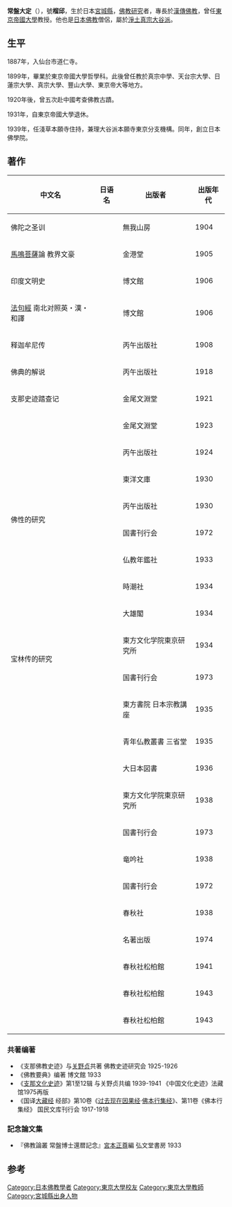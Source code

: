 {{refimprove|time=2016-05-11T06:13:09+00:00}}
'''常盤大定'''（{{bd|1870年||1945年||}}），號'''榴邱'''，生於日本[[宮城縣|宮城縣]]，[[佛教研究|佛教研究]]者，專長於[[漢傳佛教|漢傳佛教]]，曾任[[東京帝國大學|東京帝國大學]]教授。他也是[[日本佛教|日本佛教]]僧侶，屬於[[淨土真宗|淨土真宗]][[大谷派|大谷派]]。

==生平==
1887年，入仙台市道仁寺。

1899年，畢業於東京帝國大學哲學科。此後曾任教於真宗中學、天台宗大學、日蓮宗大學、真宗大學、豐山大學、東京帝大等地方。

1920年後，曾五次赴中國考查佛教古蹟。

1931年，自東京帝國大學退休。

1939年，任淺草本願寺住持，兼理大谷派本願寺東京分支機構。同年，創立日本佛學院。

==著作==
{| class="wikitable"
|-
! 中文名 !! 日语名 !! 出版者 !! 出版年代
|-
| 佛陀之圣训 || {{lang|ja|仏陀之聖訓}} || 無我山房 || 1904
|-
| [[馬鳴|馬鳴]][[菩薩|菩薩]]論 教界文豪 || {{lang|ja|馬鳴菩薩論 教界文豪}} || 金港堂 || 1905
|-
| 印度文明史 || {{lang|ja|印度文明史}} || 博文館 || 1906
|-
| [[法句經|法句經]] 南北对照英・漢・和譯 || {{lang|ja|法句経 南北対照英・漢・和訳}} || 博文館 || 1906
|-
| 释迦牟尼传 || {{lang|ja|釈迦牟尼伝}} || 丙午出版社 || 1908
|-
| 佛典的解说 || {{lang|ja|仏典の解説}} || 丙午出版社 || 1918
|-
| 支那史迹踏查记 || {{lang|ja|古賢の跡へ 支那仏蹟蹈査}} || 金尾文淵堂 || 1921
|-
|  || {{lang|ja|支那仏教史蹟}} || 金尾文淵堂 || 1923
|-
|  || {{lang|ja|仏伝集成}} || 丙午出版社 || 1924
|-
|  || {{lang|ja|支那に於ける仏教と儒教道教}} || 東洋文庫 || 1930
|-
| rowspan=2 | 佛性的研究 || rowspan=2 | {{lang|ja|仏性の研究}} || 丙午出版社 || 1930
|-
| 国書刊行会 || 1972
|-
|  || {{lang|ja|随筆 超と脱}} || 仏教年鑑社 || 1933
|-
|  || {{lang|ja|学と道}} || 時潮社 || 1934
|-
|  || {{lang|ja|仏祖と師友}} || 大雄閣 || 1934
|-
| rowspan=2 | 宝林传的研究 || rowspan=2 | {{lang|ja|宝林伝の研究}} || 東方文化学院東京研究所 || 1934
|-
| 国書刊行会 || 1973
|-
|  || {{lang|ja|勝鬘経概説}} || 東方書院 日本宗教講座 || 1935
|-
|  || {{lang|ja|支那の仏教}} || 青年仏教叢書 三省堂 || 1935
|-
|  || {{lang|ja|仏教の精神}} || 大日本図書 || 1936
|-
| rowspan=2 |  || rowspan=2 | {{lang|ja|後漢より宋斉に至る訳経総録}} || 東方文化学院東京研究所 || 1938 
|-
| 国書刊行会 || 1973
|-
| rowspan=2 |  || rowspan=2 | {{lang|ja|支那仏教史蹟踏査記}} || 竜吟社 || 1938 
|-
| 国書刊行会 || 1972
|-
| rowspan=2 |  || rowspan=2 | {{lang|ja|支那仏教の研究}} || 春秋社 || 1938
|-
| 名著出版 || 1974
|-
|  || {{lang|ja|続・支那仏教の研究}} || 春秋社松柏館 || 1941
|-
|  || {{lang|ja|支那仏教の研究 第3}} || 春秋社松柏館 || 1943
|-
|  || {{lang|ja|日本仏教の研究}} || 春秋社松柏館 || 1943
|}

===共著编著===
*《支那佛教史迹》与[[关野贞|关野贞]]共著 佛教史迹研究会 1925-1926
*《佛教要典》编著 博文館 1933
*《[[支那文化史迹|支那文化史迹]]》第1至12辑 与关野贞共编 {{link-ja|法藏馆|法藏館}} 1939-1941 《中国文化史迹》法藏馆1975再版
*《国译[[大藏经|大藏经]] 经部》第10卷《[[过去现在因果经|过去现在因果经]]·[[佛本行集经|佛本行集经]]》、第11卷《佛本行集经》 国民文库刊行会 1917-1918

===記念論文集===
*『佛教論叢 常盤博士還暦記念』[[宮本正尊|宮本正尊]]編 弘文堂書房 1933

== 参考 ==
{{reflist}}

{{normdaten}}
{{DEFAULTSORT:tokiwa daijou}}
[[Category:日本佛教學者|Category:日本佛教學者]]
[[Category:東京大學校友|Category:東京大學校友]]
[[Category:東京大學教師|Category:東京大學教師]]
[[Category:宮城縣出身人物|Category:宮城縣出身人物]]